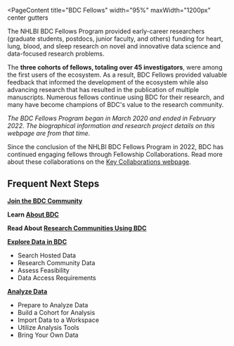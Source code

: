 
<PageContent 
  title="BDC Fellows"
  width="95%" maxWidth="1200px" center gutters
>
The NHLBI BDC Fellows Program provided early-career researchers (graduate students, postdocs, junior faculty, and others) funding for heart, lung, blood, and sleep research on novel and innovative data science and data-focused research problems. 

The **three cohorts of fellows, totaling over 45 investigators**, were among the first users of the ecosystem. As a result, BDC Fellows provided valuable feedback that informed the development of the ecosystem while also advancing research that has resulted in the publication of multiple manuscripts. Numerous fellows continue using BDC for their research, and many have become champions of BDC's value to the research community.

*The BDC Fellows Program began in March 2020 and ended in February 2022. The biographical information and research project details on this webpage are from that time.*

<FellowsGrid />

Since the conclusion of the NHLBI BDC Fellows Program in 2022, BDC has continued engaging fellows through Fellowship Collaborations. Read more about these collaborations on the [Key Collaborations webpage](https://biodatacatalyst.nhlbi.nih.gov/about/key-collaborations).

<MetaAlertBox>

## Frequent Next Steps

**[Join the BDC Community](/join-bdc)**

**Learn [About BDC](/about/overview)**

**Read About [Research Communities Using BDC](https://biodatacatalyst.nhlbi.nih.gov/about/research-communities/program-data)**

**[Explore Data in BDC](/use-bdc/explore)**
- Search Hosted Data
- Research Community Data
- Assess Feasibility
- Data Access Requirements

**[Analyze Data](/use-bdc/analyze)**
- Prepare to Analyze Data
- Build a Cohort for Analysis
- Import Data to a Workspace
- Utilize Analysis Tools
- Bring Your Own Data

</MetaAlertBox>

</PageContent>

